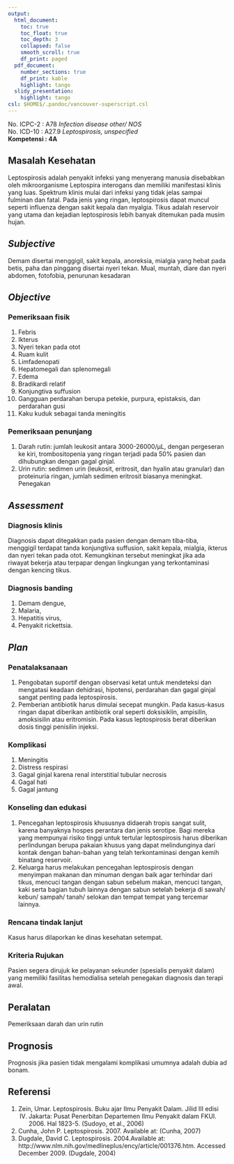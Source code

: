 ```yaml
---
output:
  html_document:
    toc: true
    toc_float: true
    toc_depth: 3
    collapsed: false
    smooth_scroll: true
    df_print: paged
  pdf_document:
    number_sections: true
    df_print: kable
    highlight: tango
  slidy_presentation:
    highlight: tango
csl: $HOME$/.pandoc/vancouver-superscript.csl
---
```


No. ICPC-2	: A78 *Infection disease other/ NOS*  
No. ICD-10	: A27.9 *Leptospirosis, unspecified*  
**Kompetensi	: 4A**

## Masalah Kesehatan

Leptospirosis adalah penyakit infeksi yang menyerang manusia disebabkan oleh
mikroorganisme Leptospira interogans dan memiliki manifestasi klinis yang luas.
Spektrum klinis mulai dari infeksi yang tidak jelas sampai fulminan dan fatal.
Pada jenis yang ringan, leptospirosis dapat muncul seperti influenza dengan
sakit kepala dan myalgia. Tikus adalah reservoir yang utama dan kejadian
leptospirosis lebih banyak ditemukan pada musim hujan.

## *Subjective*

Demam disertai menggigil, sakit kepala, anoreksia, mialgia yang hebat pada
betis, paha dan pinggang disertai nyeri tekan. Mual, muntah, diare dan nyeri
abdomen, fotofobia, penurunan kesadaran

## *Objective*

### Pemeriksaan fisik

1. Febris
2. Ikterus
3. Nyeri tekan pada otot
4. Ruam kulit
5. Limfadenopati
6. Hepatomegali dan splenomegali
7. Edema
8. Bradikardi relatif
9. Konjungtiva suffusion
10. Gangguan perdarahan berupa petekie, purpura, epistaksis, dan perdarahan
    gusi
11. Kaku kuduk sebagai tanda meningitis

### Pemeriksaan penunjang

1. Darah rutin: jumlah leukosit antara 3000-26000/μL, dengan pergeseran ke
   kiri, trombositopenia yang ringan terjadi pada 50% pasien dan dihubungkan
   dengan gagal ginjal.
2. Urin rutin: sedimen urin (leukosit, eritrosit, dan hyalin atau granular) dan
   proteinuria ringan, jumlah sedimen eritrosit biasanya meningkat. Penegakan

## *Assessment*

### Diagnosis klinis

Diagnosis dapat ditegakkan pada pasien dengan demam tiba-tiba, menggigil
terdapat tanda konjungtiva suffusion, sakit kepala, mialgia, ikterus dan nyeri
tekan pada otot. Kemungkinan tersebut meningkat jika ada riwayat bekerja atau
terpapar dengan lingkungan yang terkontaminasi dengan kencing tikus.

### Diagnosis banding

1. Demam dengue,
2. Malaria,
3. Hepatitis virus,
4. Penyakit rickettsia.

## *Plan*

### Penatalaksanaan

1. Pengobatan suportif dengan observasi ketat untuk mendeteksi dan mengatasi
   keadaan dehidrasi, hipotensi, perdarahan dan gagal ginjal sangat penting
   pada leptospirosis.
2. Pemberian antibiotik harus dimulai secepat mungkin. Pada kasus-kasus ringan
   dapat diberikan antibiotik oral seperti doksisiklin, ampisilin, amoksisilin
   atau eritromisin. Pada kasus leptospirosis berat diberikan dosis tinggi
   penisilin injeksi.

### Komplikasi

1. Meningitis
2. Distress respirasi
3. Gagal ginjal karena renal interstitial tubular necrosis
4. Gagal hati
5. Gagal jantung

### Konseling dan edukasi

1. Pencegahan leptospirosis khususnya didaerah tropis sangat sulit, karena
   banyaknya hospes perantara dan jenis serotipe. Bagi mereka yang mempunyai
   risiko tinggi untuk tertular leptospirosis harus diberikan perlindungan
   berupa pakaian khusus yang dapat melindunginya dari kontak dengan
   bahan-bahan yang telah terkontaminasi dengan kemih binatang reservoir.
2. Keluarga harus melakukan pencegahan leptospirosis dengan menyimpan makanan
   dan minuman dengan baik agar terhindar dari tikus, mencuci tangan dengan
   sabun sebelum makan, mencuci tangan, kaki serta bagian tubuh lainnya dengan
   sabun setelah bekerja di sawah/ kebun/ sampah/ tanah/ selokan dan tempat
   tempat yang tercemar lainnya.
 
### Rencana tindak lanjut

Kasus harus dilaporkan ke dinas kesehatan setempat.

### Kriteria Rujukan

Pasien segera dirujuk ke pelayanan sekunder (spesialis penyakit dalam) yang
memiliki fasilitas hemodialisa setelah penegakan diagnosis dan terapi awal.

## Peralatan

Pemeriksaan darah dan urin rutin

## Prognosis

Prognosis jika pasien tidak mengalami komplikasi umumnya adalah dubia ad
bonam.

## Referensi
1. Zein, Umar. Leptospirosis. Buku ajar Ilmu Penyakit Dalam. Jilid III edisi
   IV. Jakarta: Pusat Penerbitan Departemen Ilmu Penyakit dalam FKUI. 2006. Hal
   1823-5. (Sudoyo, et al., 2006)
2. Cunha, John P. Leptospirosis. 2007. Available at: (Cunha, 2007)
3. Dugdale, David C. Leptospirosis. 2004.Available at:
   http://www.nlm.nih.gov/medlineplus/ency/article/001376.htm. Accessed
   December 2009. (Dugdale, 2004)
